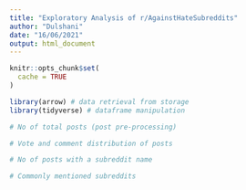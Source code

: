 ```yaml
---
title: "Exploratory Analysis of r/AgainstHateSubreddits"
author: "Dulshani"
date: "16/06/2021"
output: html_document
---
```


```r
knitr::opts_chunk$set(
  cache = TRUE
)

library(arrow) # data retrieval from storage
library(tidyverse) # dataframe manipulation
```

```r
# No of total posts (post pre-processing)
```

```r
# Vote and comment distribution of posts
```

```r
# No of posts with a subreddit name
```

```r
# Commonly mentioned subreddits
```

